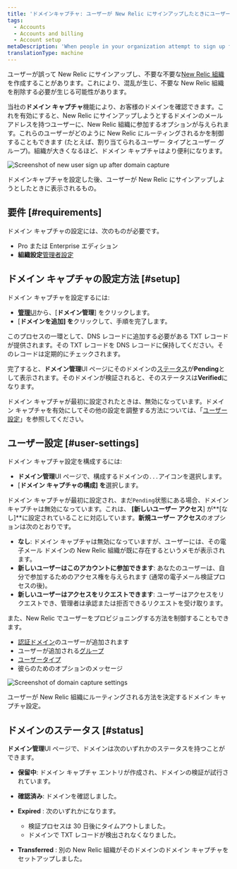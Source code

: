 ```yaml
---
title: 'ドメインキャプチャ: ユーザーが New Relic にサインアップしたときにユーザーをキャプチャします'
tags:
  - Accounts
  - Accounts and billing
  - Account setup
metaDescription: 'When people in your organization attempt to sign up for New Relic, you can use domain capture to control how they''re routed into your account.'
translationType: machine
---
```





ユーザーが誤って New Relic にサインアップし、不要な不要な[New Relic 組織](/docs/accounts/accounts-billing/account-structure/new-relic-account-structure)を作成することがあります。これにより、混乱が生じ、不要な New Relic 組織を削除する必要が生じる可能性があります。

当社の**ドメイン キャプチャ**機能により、お客様のドメインを確認できます。これを有効にすると、New Relic にサインアップしようとするドメインのメール アドレスを持つユーザーに、New Relic 組織に参加するオプションが与えられます。これらのユーザーがどのように New Relic にルーティングされるかを制御することもできます (たとえば、割り当てられるユーザー タイプとユーザー グループ)。組織が大きくなるほど、ドメイン キャプチャはより便利になります。

<img
  title="Screenshot of new user sign up after domain capture"
  alt="Screenshot of new user sign up after domain capture"
  src={newUserLogin}
/>

<figcaption>
  ドメインキャプチャを設定した後、ユーザーが New Relic にサインアップしようとしたときに表示されるもの。
</figcaption>

## 要件 [#requirements]

ドメイン キャプチャの設定には、次のものが必要です。

* Pro または Enterprise エディション
* **組織設定**[管理者設定](/docs/accounts/accounts-billing/new-relic-one-user-management/user-management-concepts/#admin-settings)

## ドメイン キャプチャの設定方法 [#setup]

ドメイン キャプチャを設定するには:

* [**管理**UI](/docs/accounts/accounts-billing/new-relic-one-user-management/user-management-ui-and-tasks/#where)から、\[**ドメイン管理**] をクリックします。
* \[**ドメインを追加] を**クリックして、手順を完了します。

このプロセスの一環として、DNS レコードに追加する必要がある TXT レコードが提供されます。その TXT レコードを DNS レコードに保持してください。そのレコードは定期的にチェックされます。

完了すると、**ドメイン管理**UI ページにそのドメインの[ステータス](#status)が**Pending**として表示されます。そのドメインが検証されると、そのステータスは**Verified**になります。

ドメイン キャプチャが最初に設定されたときは、無効になっています。ドメイン キャプチャを有効にしてその他の設定を調整する方法については、「[ユーザー設定](#user-settings)」を参照してください。

## ユーザー設定 [#user-settings]

ドメイン キャプチャ設定を構成するには:

* **ドメイン管理**UI ページで、構成するドメインの`...`アイコンを選択します。
* \[**ドメイン キャプチャの構成] を**選択します。

ドメイン キャプチャが最初に設定され、まだ`Pending`状態にある場合、ドメイン キャプチャは無効になっています。これは、 **\[新しいユーザー アクセス**] が**\[なし]**に設定されていることに対応しています。**新規ユーザー アクセス**のオプションは次のとおりです。

* **なし**: ドメイン キャプチャは無効になっていますが、ユーザーには、その電子メール ドメインの New Relic 組織が既に存在するというメモが表示されます。
* **新しいユーザーはこのアカウントに参加できます**: あなたのユーザーは、自分で参加するためのアクセス権を与えられます (通常の電子メール検証プロセスの後)。
* **新しいユーザーはアクセスをリクエストできます**: ユーザーはアクセスをリクエストでき、管理者は承認または拒否できるリクエストを受け取ります。

また、New Relic でユーザーをプロビジョニングする方法を制御することもできます。

* [認証ドメイン](/docs/accounts/accounts-billing/new-relic-one-user-management/authentication-domains-saml-sso-scim-more)のユーザーが追加されます
* ユーザーが追加される[グループ](/docs/accounts/accounts-billing/new-relic-one-user-management/user-management-concepts#groups)
* [ユーザータイプ](/docs/accounts/accounts-billing/new-relic-one-user-management/user-type)
* 彼らのためのオプションのメッセージ

<img
  title="Screenshot of domain capture settings"
  alt="Screenshot of domain capture settings"
  src={settings}
/>

<figcaption>
  ユーザーが New Relic 組織にルーティングされる方法を決定するドメイン キャプチャ設定。
</figcaption>

## ドメインのステータス [#status]

**ドメイン管理**UI ページで、ドメインは次のいずれかのステータスを持つことができます。

* **保留中**: ドメイン キャプチャ エントリが作成され、ドメインの検証が試行されています。

* **確認済み**: ドメインを確認しました。

* **Expired** : 次のいずれかになります。

  * 検証プロセスは 30 日後にタイムアウトしました。
  * ドメインで TXT レコードが検出されなくなりました。

* **Transferred** : 別の New Relic 組織がそのドメインのドメイン キャプチャをセットアップしました。